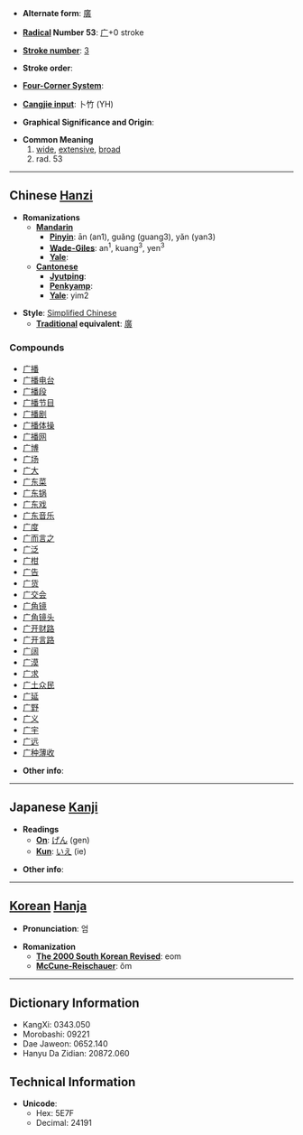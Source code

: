 * '''Alternate form''': [[廣]]

* '''[[Wiktionary:Chinese radical index| Radical]] Number 53''': [[Wiktionary:Chinese radical index 广|广]]+0 stroke

* '''[[Wiktionary:Chinese total strokes index|Stroke number]]''': [[Wiktionary:Chinese total strokes index 3|3]]

* '''Stroke order''': 

* '''[[Wiktionary:Chinese four corner index|Four-Corner System]]''': 

* '''[[Wiktionary:Chinese Cangjie index|Cangjie input]]''': 卜竹 (YH)

* '''Graphical Significance and Origin''': 

* '''Common Meaning'''
*# [[wide]], [[extensive]], [[broad]]
*# rad. 53

----

== Chinese [[Hanzi]] ==

* '''Romanizations'''
** '''[[Mandarin]]'''
*** '''[[Pinyin]]''': ān (an1), guǎng (guang3), yǎn (yan3)
*** '''[[Wade-Giles]]''': an<sup>1</sup>, kuang<sup>3</sup>, yen<sup>3</sup>
*** '''[[Yale]]''': 
** '''[[Cantonese]]'''
*** '''[[Jyutping]]''':
*** '''[[Penkyamp]]''': 
*** '''[[Yale]]''': yim2

* '''Style''': [[Simplified Chinese]] 
** '''[[Traditional Chinese|Traditional]] equivalent''': [[廣]]

===Compounds===
*[[广播]]
*[[广播电台]]
*[[广播段]]
*[[广播节目]]
*[[广播剧]]
*[[广播体操]]
*[[广播网]]
*[[广博]]
*[[广场]]
*[[广大]]
*[[广东菜]]
*[[广东锅]]
*[[广东戏]]
*[[广东音乐]]
*[[广度]]
*[[广而言之]]
*[[广泛]]
*[[广柑]]
*[[广告]]
*[[广货]]
*[[广交会]]
*[[广角镜]]
*[[广角镜头]]
*[[广开财路]]
*[[广开言路]]
*[[广阔]]
*[[广漠]]
*[[广求]]
*[[广土众民]]
*[[广延]]
*[[广野]]
*[[广义]]
*[[广宇]]
*[[广远]]
*[[广种薄收]]

* '''Other info''': 

----

== Japanese [[Kanji]] ==

* '''Readings'''
** '''[[On]]''': [[げん]] (gen)
** '''[[Kun]]''': [[いえ]] (ie)

* '''Other info''':  

----

== [[Korean]] [[Hanja]] ==

* '''Pronunciation''': 엄

* '''Romanization'''
** '''[[The 2000 South Korean Revised Romanization|The 2000 South Korean Revised]]''': eom
** '''[[McCune-Reischauer]]''': ŏm

----

== Dictionary Information ==

* KangXi: 0343.050
* Morobashi: 09221
* Dae Jaweon: 0652.140
* Hanyu Da Zidian: 20872.060

== Technical Information ==

* '''Unicode''':
** Hex: 5E7F
** Decimal: 24191